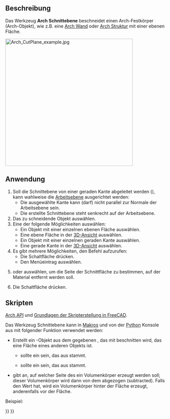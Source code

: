 <languages/>

{{Docnav/de
|[[Arch_Remove/de|Entfernen]]
|[[BIM_Setup/de|Einrichten]]
|[[BIM_Workbench/de|BIM]]
|IconL=Arch_Remove.svg
|IconR=BIM_Setup.svg
|IconC=Workbench_Arch.svg
}}

{{GuiCommand/de
|Name=Arch CutPlane
|Name/de=Arch Schnittebene
|MenuLocation=Modify → Mit einer Ebene beschneiden
|Workbenches=[[BIM_Workbench/de|BIM]]
}}

<span id="Description"></span>
==Beschreibung== 

Das Werkzeug '''Arch Schnittebene'''  beschneidet einen Arch-Festkörper (Arch-Objekt), wie z.B. eine [[Arch_Wall/de|Arch Wand]] oder [[Arch_Structure|Arch Struktur]] mit einer ebenen Fläche.

[[Image:Arch_CutPlane_example.jpg|400px]]
{{Caption|Links: Vor der Anwendung des Werkzeugs Schnittebene. Mitte: Resultierende Wand nach dem Beschnitt. Rechts: Ein weiteres optionales Ergebnis}}

<span id="Usage"></span>
==Anwendung==

# Soll die Schnittebene von einer geraden Kante abgeleitet werden ({{Version/de|1.0}}), kann wahlweise die [[Draft_SelectPlane/de|Arbeitsebene]] ausgerichtet werden:
#* Die ausgewählte Kante kann (darf) nicht parallel zur Normale der Arbeitsebene sein.
#* Die erstellte Schnittebene steht senkrecht auf der Arbeitsebene.
# Das zu schneidende Objekt auswählen.
# Eine der folgende Möglichkeiten auswählen:
#* Ein Objekt mit einer einzelnen ebenen Fläche auswählen. {{Version/de|1.0}}
#* Eine ebene Fläche in der [[3D_View/de|3D-Ansicht]] auswählen.
#* Ein Objekt mit einer einzelnen geraden Kante auswählen. {{Version/de|1.0}}
#* Eine gerade Kante in der [[3D_View/de|3D-Ansicht]] auswählen. {{Version/de|1.0}}
# Es gibt mehrere Möglichkeiten, den Befehl aufzurufen:
#* Die Schaltfläche {{Button|[[Image:Arch_CutPlane.svg|16px]] [[Arch_CutPlane|Mit einer Ebene beschneiden]]}} drücken.
#* Den Menüeintrag {{MenuCommand|Modify → [[Image:Arch_CutPlane.svg|16px]] Mit einer Ebene beschneiden}} auswählen.
# {{MenuCommand|Hinter}} oder {{MenuCommand|Vorne}} auswählen, um die Seite der Schnittfläche zu bestimmen, auf der Material entfernt werden soll.
# Die Schaltfläche {{Button|OK}} drücken.

<span id="Scripting"></span>
==Skripten==

{{Emphasis|Siehe auch:}} [[Arch_API/de|Arch API]] und [[FreeCAD_Scripting_Basics/de|Grundlagen der Skripterstellung in FreeCAD]].

Das Werkzeug Schnittebene kann in [[Macros/de|Makros]] und von der [[Python/de|Python]] Konsole aus mit folgender Funktion verwendet werden:

{{Code|code=
cutObj = cutComponentwithPlane(archObject, cutPlane, sideFace)
}}

* Erstellt ein {{incode|cutObj}}-Objekt aus dem gegebenen {{incode|archObject}}, das mit {{incode|cutPlane}} beschnitten wird, das eine Fläche eines anderen Objekts ist.
** {{incode|archObject}} sollte ein {{incode|SelectionObject}} sein, das aus {{incode|FreeCADGui.Selection.SelectionEx()[0]}} stammt.
** {{incode|cutPlane}} sollte ein {{incode|FaceObject}} sein, das aus  {{incode|FreeCADGui.Selection.SelectionEx()[0].SubObjects[0]}} stammt.
* {{incode|sideFace}} gibt an, auf welcher Seite des {{incode|FaceObject}} ein Volumenkörper erzeugt werden soll; dieser Volumenkörper wird dann von dem {{incode|archObject}} abgezogen (subtracted). Falls {{incode|sideFace}} den Wert {{incode|0}} hat, wird ein Volumenkörper hinter der Fläche erzeugt, anderenfalls vor der Fläche.

Beispiel:

{{Code|code=
import FreeCAD, FreeCADGui, Draft, Arch

p1 = FreeCAD.Vector(0, 0, 0)
p2 = FreeCAD.Vector(2000, 2000, 0)

Line = Draft.makeWire([p1, p2])
Wall = Arch.makeWall(Line, width=150, height=2000)

p3 = FreeCAD.Vector(0, 2000, 0)
p4 = FreeCAD.Vector(3000, 0, 0)

Line2 = Draft.makeWire([p3, p4])
Wall2 = Arch.makeWall(Line2, width=150, height=2000)
FreeCAD.ActiveDocument.recompute()

# Select the Wall
main_object = FreeCADGui.Selection.getSelectionEx()[0]

# Select the face of Wall2
selection = FreeCADGui.Selection.getSelectionEx()[0]
cut_face = selection.SubObjects[0]

cutObj = Arch.cutComponentwithPlane(main_object, cut_face, 0)
FreeCAD.ActiveDocument.recompute()

Wall3 = Draft.move(Wall, FreeCAD.Vector(-4000, 0, 0), copy=True)
Wall4 = Draft.move(Wall2, FreeCAD.Vector(-4000, 0, 0), copy=True)
FreeCAD.ActiveDocument.recompute()

# Select the Wall3
main_object2 = FreeCADGui.Selection.getSelectionEx()[0]

# Select the face of Wall4
selection2 = FreeCADGui.Selection.getSelectionEx()[0]
cut_face2 = selection2.SubObjects[0]

cutObj2 = Arch.cutComponentwithPlane(main_object2, cut_face2, 1)
FreeCAD.ActiveDocument.recompute()
}}


{{Docnav/de
|[[Arch_Remove/de|Entfernen]]
|[[BIM_Setup/de|Einrichten]]
|[[BIM_Workbench/de|BIM]]
|IconL=Arch_Remove.svg
|IconR=BIM_Setup.svg
|IconC=Workbench_Arch.svg
}}

{{BIM_Tools_navi{{#translation:}}}}
{{Userdocnavi{{#translation:}}}}